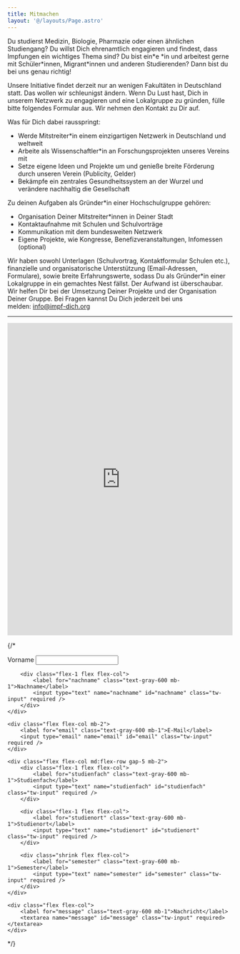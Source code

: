 ```yaml
---
title: Mitmachen
layout: '@/layouts/Page.astro'
---
```


Du studierst Medizin, Biologie, Pharmazie oder einen ähnlichen Studiengang? Du willst Dich ehrenamtlich engagieren und findest, dass Impfungen ein wichtiges Thema sind? Du bist ein\*e \*in und arbeitest gerne mit Schüler\*innen, Migrant\*innen und anderen Studierenden? Dann bist du bei uns genau richtig!

Unsere Initiative findet derzeit nur an wenigen Fakultäten in Deutschland statt. Das wollen wir schleunigst ändern. Wenn Du Lust hast, Dich in unserem Netzwerk zu engagieren und eine Lokalgruppe zu gründen, fülle bitte folgendes Formular aus. Wir nehmen den Kontakt zu Dir auf.

Was für Dich dabei rausspringt:

- Werde Mitstreiter\*in einem einzigartigen Netzwerk in Deutschland und weltweit
- Arbeite als Wissenschaftler\*in an Forschungsprojekten unseres Vereins mit
- Setze eigene Ideen und Projekte um und genieße breite Förderung durch unseren Verein (Publicity, Gelder)
- Bekämpfe ein zentrales Gesundheitssystem an der Wurzel und verändere nachhaltig die Gesellschaft

Zu deinen Aufgaben als Gründer\*in einer Hochschulgruppe gehören:

- Organisation Deiner Mitstreiter\*innen in Deiner Stadt
- Kontaktaufnahme mit Schulen und Schulvorträge
- Kommunikation mit dem bundesweiten Netzwerk
- Eigene Projekte, wie Kongresse, Benefizveranstaltungen, Infomessen (optional)

Wir haben sowohl Unterlagen (Schulvortrag, Kontaktformular Schulen etc.), finanzielle und organisatorische Unterstützung (Email-Adressen, Formulare), sowie breite Erfahrungswerte, sodass Du als Gründer\*in einer Lokalgruppe in ein gemachtes Nest fällst. Der Aufwand ist überschaubar. Wir helfen Dir bei der Umsetzung Deiner Projekte und der Organisation Deiner Gruppe. Bei Fragen kannst Du Dich jederzeit bei uns melden: info@impf-dich.org

---

<iframe style="border: none; width: 100%; height: 700px;" scrolling="no" src="https://app.impf-dich.org/embed/hochschulgruppe"></iframe>

{/\*

<form method="POST">
    <div class="flex flex-col md:flex-row gap-5 mb-2">
        <div class="flex-1 flex flex-col">
            <label for="vorname" class="text-gray-600 mb-1">Vorname</label>
            <input type="text" name="vorname" id="vorname" class="tw-input" required />
        </div>

        <div class="flex-1 flex flex-col">
            <label for="nachname" class="text-gray-600 mb-1">Nachname</label>
            <input type="text" name="nachname" id="nachname" class="tw-input" required />
        </div>
    </div>

    <div class="flex flex-col mb-2">
        <label for="email" class="text-gray-600 mb-1">E-Mail</label>
        <input type="email" name="email" id="email" class="tw-input" required />
    </div>

    <div class="flex flex-col md:flex-row gap-5 mb-2">
        <div class="flex-1 flex flex-col">
            <label for="studienfach" class="text-gray-600 mb-1">Studienfach</label>
            <input type="text" name="studienfach" id="studienfach" class="tw-input" required />
        </div>

        <div class="flex-1 flex flex-col">
            <label for="studienort" class="text-gray-600 mb-1">Studienort</label>
            <input type="text" name="studienort" id="studienort" class="tw-input" required />
        </div>

        <div class="shrink flex flex-col">
            <label for="semester" class="text-gray-600 mb-1">Semester</label>
            <input type="text" name="semester" id="semester" class="tw-input" required />
        </div>
    </div>

    <div class="flex flex-col">
        <label for="message" class="text-gray-600 mb-1">Nachricht</label>
        <textarea name="message" id="message" class="tw-input" required></textarea>
    </div>

</form> */}
